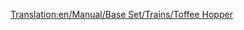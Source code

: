 [[Translation:en/Manual/Base Set/Trains/Toffee Hopper]]
{{en/Manual/Base Set/Trains/Trains Carriages new|Picture=[[File:en/Manual/Base Set/Trains/Toffeehopper.png]]
|NormalCost=£1,125 ($2,250)
|NormalWeight=20 / 50 t
|NormalCapacity=30 tonnes of toffee
|MonoCost="
|MonoWeight=20 / 55 t
|MonoCapacity=35 tonnes of toffee
|MagCost="
|MagWeight=20 / 57 t
|MagCapacity=37 tonnes of toffee
|Description=A railway car designed for transporting toffee. Use this hopper if you want to transport toffee from the toffee quarry to the sweet factory.
}}